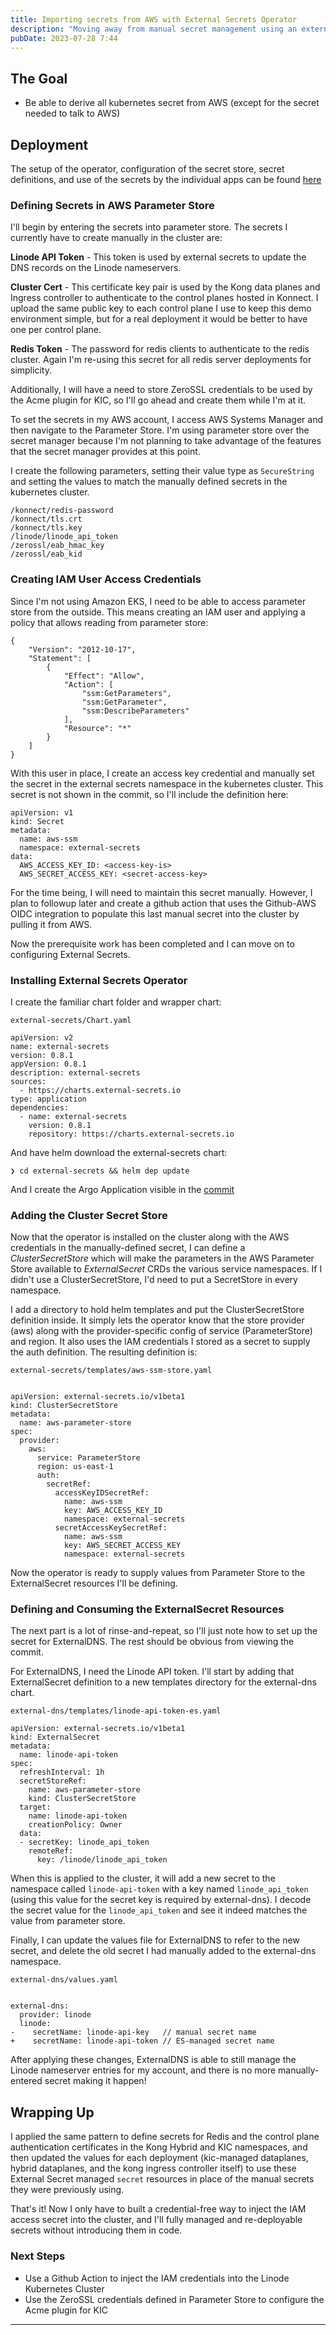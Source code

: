 ```yaml
---
title: Importing secrets from AWS with External Secrets Operator
description: "Moving away from manual secret management using an external secret store"
pubDate: 2023-07-28 7:44
---
```


## The Goal

- Be able to derive all kubernetes secret from AWS (except for the secret needed to talk to AWS)


## Deployment

The setup of the operator, configuration of the secret store, secret definitions, and use of the secrets by the individual apps can be found [here](https://github.com/erichsend/api.erichsen.dev/commit/61ec3b1412a9bec129c8e1f574509a27259b30bb)

### Defining Secrets in AWS Parameter Store

I'll begin by entering the secrets into parameter store. The secrets I currently have to create manually in the cluster are:

**Linode API Token** - This token is used by external secrets to update the DNS records on the Linode nameservers.

**Cluster Cert** - This certificate key pair is used by the Kong data planes and Ingress controller to authenticate to the control planes hosted in Konnect. I upload the same public key to each control plane I use to keep this demo environment simple, but for a real deployment it would be better to have one per control plane.

**Redis Token** - The password for redis clients to authenticate to the redis cluster. Again I'm re-using this secret for all redis server deployments for simplicity. 

Additionally, I will have a need to store ZeroSSL credentials to be used by the Acme plugin for KIC, so I'll go ahead and create them while I'm at it.

To set the secrets in my AWS account, I access AWS Systems Manager and then navigate to the Parameter Store. I'm using parameter store over the secret manager because I'm not planning to take advantage of the features that the secret manager provides at this point. 

I create the following parameters, setting their value type as `SecureString` and setting the values to match the manually defined secrets in the kubernetes cluster.
```
/konnect/redis-password	
/konnect/tls.crt	
/konnect/tls.key	
/linode/linode_api_token	
/zerossl/eab_hmac_key	
/zerossl/eab_kid
```

### Creating IAM User Access Credentials

Since I'm not using Amazon EKS, I need to be able to access parameter store from the outside. This means creating an IAM user and applying a policy that allows reading from parameter store:

```
{
    "Version": "2012-10-17",
    "Statement": [
        {
            "Effect": "Allow",
            "Action": [
                "ssm:GetParameters",
                "ssm:GetParameter",
                "ssm:DescribeParameters"
            ],
            "Resource": "*"
        }
    ]
}
```

With this user in place, I create an access key credential and manually set the secret in the external secrets namespace in the kubernetes cluster. This secret is not shown in the commit, so I'll include the definition here:

```
apiVersion: v1
kind: Secret
metadata:
  name: aws-ssm
  namespace: external-secrets
data:
  AWS_ACCESS_KEY_ID: <access-key-is>
  AWS_SECRET_ACCESS_KEY: <secret-access-key>
```


For the time being, I will need to maintain this secret manually. However, I plan to followup later and create a github action that uses the Github-AWS OIDC integration to populate this last manual secret into the cluster by pulling it from AWS.

Now the prerequisite work has been completed and I can move on to configuring External Secrets.

### Installing External Secrets Operator

I create the familiar chart folder and wrapper chart:

```
external-secrets/Chart.yaml

apiVersion: v2
name: external-secrets
version: 0.8.1
appVersion: 0.8.1
description: external-secrets
sources:
  - https://charts.external-secrets.io
type: application
dependencies:
  - name: external-secrets
    version: 0.8.1
    repository: https://charts.external-secrets.io
```

And have helm download the external-secrets chart:
```
❯ cd external-secrets && helm dep update
```

And I create the Argo Application visible in the [commit](https://github.com/erichsend/api.erichsen.dev/commit/61ec3b1412a9bec129c8e1f574509a27259b30bb#diff-ca109e21bd2929395ce8ece5ec7f8ea8db96816c48e4a2cb95241c35fc9788c7)

### Adding the Cluster Secret Store

Now that the operator is installed on the cluster along with the AWS credentials in the manually-defined secret, I can define a *ClusterSecretStore* which will make the parameters in the AWS Parameter Store available to *ExternalSecret* CRDs the various service namespaces. If I didn't use a ClusterSecretStore, I'd need to put a SecretStore in every namespace.

I add a directory to hold helm templates and put the ClusterSecretStore definition inside. It simply  lets the operator know that the store provider (aws) along with the provider-specific config of service (ParameterStore) and region. It also uses the IAM credentials I stored as a secret to supply the auth definition. The resulting definition is:

```
external-secrets/templates/aws-ssm-store.yaml


apiVersion: external-secrets.io/v1beta1
kind: ClusterSecretStore
metadata:
  name: aws-parameter-store
spec:
  provider:
    aws:
      service: ParameterStore
      region: us-east-1
      auth:
        secretRef:
          accessKeyIDSecretRef:
            name: aws-ssm
            key: AWS_ACCESS_KEY_ID
            namespace: external-secrets
          secretAccessKeySecretRef:
            name: aws-ssm
            key: AWS_SECRET_ACCESS_KEY
            namespace: external-secrets
```

Now the operator is ready to supply values from Parameter Store to the ExternalSecret resources I'll be defining.


### Defining and Consuming the ExternalSecret Resources

The next part is a lot of rinse-and-repeat, so I'll just note how to set up the secret for ExternalDNS. The rest should be obvious from viewing the commit.

For ExternalDNS, I need the Linode API token. I'll start by adding that ExternalSecret definition to a new templates directory for the external-dns chart.

```
external-dns/templates/linode-api-token-es.yaml

apiVersion: external-secrets.io/v1beta1
kind: ExternalSecret
metadata:
  name: linode-api-token
spec:
  refreshInterval: 1h
  secretStoreRef:
    name: aws-parameter-store
    kind: ClusterSecretStore
  target:
    name: linode-api-token
    creationPolicy: Owner
  data:
  - secretKey: linode_api_token
    remoteRef:
      key: /linode/linode_api_token
```

When this is applied to the cluster, it will add a new secret to the namespace called `linode-api-token` with a key named `linode_api_token` (using this value for the secret key is required by external-dns). I decode the secret value for the `linode_api_token` and see it indeed matches the value from parameter store.

Finally, I can update the values file for ExternalDNS to refer to the new secret, and delete the old secret I had manually added to the external-dns namespace.

```
external-dns/values.yaml


external-dns:
  provider: linode
  linode:
-    secretName: linode-api-key   // manual secret name
+    secretName: linode-api-token // ES-managed secret name

```

After applying these changes, ExternalDNS is able to still manage the Linode nameserver entries for my account, and there is no more manually-entered secret making it happen!

## Wrapping Up

I applied the same pattern to define secrets for Redis and the control plane authentication certificates in the Kong Hybrid and KIC namespaces, and then updated the values for each deployment (kic-managed dataplanes, hybrid dataplanes, and the kong ingress controller itself) to use these External Secret managed `secret` resources in place of the manual secrets they were previously using.

That's it! Now I only have to built a credential-free way to inject the IAM access secret into the cluster, and I'll fully managed and re-deployable secrets without introducing them in code.

### Next Steps

- Use a Github Action to inject the IAM credentials into the Linode Kubernetes Cluster
- Use the ZeroSSL credentials defined in Parameter Store to configure the Acme plugin for KIC

---

